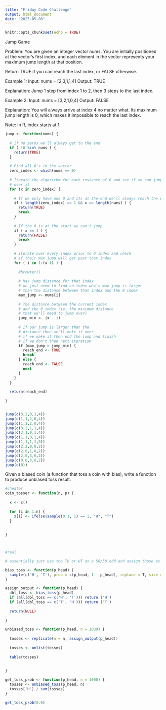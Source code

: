 ```yaml
---
title: "Friday Code Challenge"
output: html_document
date: "2025-05-08"
---
```


```r
knitr::opts_chunk$set(echo = TRUE)
```

Jump Game
 
Problem:
  You are given an integer vector nums.
  You are initially positioned at the vector's first index,
  and each element in the vector represents your maximum jump length
  at that position.
 
Return TRUE if you can reach the last index, or FALSE otherwise.
 
Example 1:
  Input: nums = [2,3,1,1,4]
  Output: TRUE
 
  Explanation:
    Jump 1 step from index 1 to 2, then 3 steps to the last index.
 
Example 2:
  Input: nums = [3,2,1,0,4]
  Output: FALSE
 
  Explanation:
    You will always arrive at index 4 no matter what.
    Its maximum jump length is 0, which makes it impossible to reach
    the last index.
 
Note:
  In R, index starts at 1.
 
 
``` r

jump <- function(nums) {
  
  # If no zeros we'll always get to the end
  if ( !0 %in% nums ) {
    return(TRUE)
  }
  
  # Find all 0's in the vector
  zero_index <- which(nums == 0)
  
  # Iterate the algorithm for each instance of 0 and see if we can jump
  # over it
  for (x in zero_index) {
    
    # If we only have one 0 and its at the end we'll always reach the end
    if ( length(zero_index) == 1 && x == length(nums) ) {
      return(TRUE)
      break
    } 
    
    # If the 0 is at the start we can't jump
    if ( x == 1 ) {
      return(FALSE)
      break
    } 
    
    # iterate over every index prior to 0 index and check
    # if their max jump will get past that index
    for ( i in 1:(x-1) ) {
      
      #browser()
      
      # Max jump distance for that index
      # we just need to find an index who's max jump is larger
      # than the distance between that index and the 0 index
      max_jump <- nums[i]
      
      # The distance between the current index
      # and the 0 index (ie. the minimum distance
      # that we'll need to jump over)
      jump_min <- (x - i)
      
      # If our jump is larger than the
      # distance then we'll make it over
      # if we make it then end the loop and finish
      # if we don't then next iteration
      if (max_jump > jump_min) {
        reach_end <- TRUE
        break
      } else {
        reach_end <- FALSE
        next
      }
    }
  }
  
  return(reach_end)
  
}


jump(c(3,2,0,1,4))
jump(c(1,1,2,0,4))
jump(c(1,1,2,0,4))
jump(c(3,2,1,1,4))
jump(c(3,1,0,1,4))
jump(c(1,1,0,1,4))
jump(c(1,1,1,1,0))
jump(c(2,2,0,0,2))
jump(c(2,0,1,0,2))
jump(c(2,0,3,0,2))
jump(c(0,0,3,0,2))
jump(c(0))

```

Given a biased coin (a function that toss a coin with bias), write a function to produce unbiased toss result.
 

``` r

#cheater
coin_tosser <- function(n, p) {
  
  x <- c()
  
  for (i in 1:n) {
    x[i] <- ifelse(sample(0:1, 1) == 1, "H", "T")
  }
  
  
}



#real

# essentially just use the TH or HT as a 50/50 odd and assign those as the results

bias_toss <- function(p_head) {
  sample(c('H', 'T'), prob = c(p_head, 1 - p_head), replace = T, size = 2)
}

assign_output <- function(p_head) {
  dbl_toss <- bias_toss(p_head)
  if (all(dbl_toss == c('H', 'T'))) return ('H')
  if (all(dbl_toss == c('T', 'H'))) return ('T')
  
  return(NULL)
  
}

unbiased_toss <- function(p_head, n = 1000) {
  
  tosses <- replicate(n = n, assign_output(p_head))
  
  tosses <- unlist(tosses)
  
  table(tosses)
  
  
}

get_toss_prob <- function(p_head, n = 1000) {
  tosses <- unbiased_toss(p_head, n)
  tosses['H'] / sum(tosses)
}

get_toss_prob(0.6)


```






